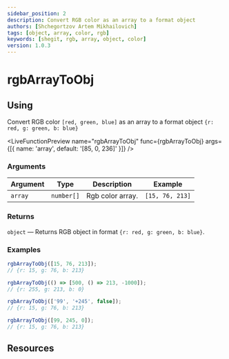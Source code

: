 ```yaml
---
sidebar_position: 2
description: Convert RGB color as an array to a format object
authors: [Shchegortzov Artem Mikhailovich]
tags: [object, array, color, rgb]
keywords: [shegit, rgb, array, object, color]
version: 1.0.3
---
```




# rgbArrayToObj

## Using

Convert RGB color `[red, green, blue]` as an array to a format object `{r: red, g: green, b: blue}`

<LiveFunctionPreview
  name="rgbArrayToObj"
  func={rgbArrayToObj}
  args={[{ name: 'array', default: '[85, 0, 236]' }]}
/>

### Arguments

| Argument | Type       | Description      | Example         |
| -------- | ---------- | ---------------- | --------------- |
| `array`  | `number[]` | Rgb color array. | `[15, 76, 213]` |

### Returns

`object` — Returns RGB object in format `{r: red, g: green, b: blue}`.

### Examples

```js
rgbArrayToObj([15, 76, 213]);
// {r: 15, g: 76, b: 213}

rgbArrayToObj(() => [500, () => 213, -1000]);
// {r: 255, g: 213, b: 0}

rgbArrayToObj(['99', '+245', false]);
// {r: 15, g: 76, b: 213}

rgbArrayToObj([99, 245, 0]);
// {r: 15, g: 76, b: 213}
```

## Resources

<Resources constants={constants} />
